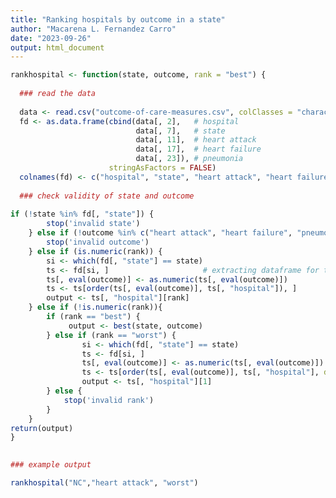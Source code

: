---
title: "Ranking hospitals by outcome in a state"
author: "Macarena L. Fernandez Carro"
date: "2023-09-26"
output: html_document
---

```{r}

rankhospital <- function(state, outcome, rank = "best") {
  
  ### read the data
  
  data <- read.csv("outcome-of-care-measures.csv", colClasses = "character")
  fd <- as.data.frame(cbind(data[, 2],   # hospital
                            data[, 7],   # state
                            data[, 11],  # heart attack
                            data[, 17],  # heart failure
                            data[, 23]), # pneumonia
                      stringAsFactors = FALSE)
  colnames(fd) <- c("hospital", "state", "heart attack", "heart failure", "pneumonia")
  
  ### check validity of state and outcome
  
if (!state %in% fd[, "state"]) {
        stop('invalid state')
    } else if (!outcome %in% c("heart attack", "heart failure", "pneumonia")){
        stop('invalid outcome')
    } else if (is.numeric(rank)) {
        si <- which(fd[, "state"] == state)
        ts <- fd[si, ]                     # extracting dataframe for the called state
        ts[, eval(outcome)] <- as.numeric(ts[, eval(outcome)])
        ts <- ts[order(ts[, eval(outcome)], ts[, "hospital"]), ]
        output <- ts[, "hospital"][rank]
    } else if (!is.numeric(rank)){
        if (rank == "best") {
             output <- best(state, outcome)
        } else if (rank == "worst") {
                si <- which(fd[, "state"] == state)
                ts <- fd[si, ]    
                ts[, eval(outcome)] <- as.numeric(ts[, eval(outcome)])
                ts <- ts[order(ts[, eval(outcome)], ts[, "hospital"], decreasing = TRUE), ]
                output <- ts[, "hospital"][1]
        } else {
            stop('invalid rank')
        }
    }
return(output)
} 
  

### example output

rankhospital("NC","heart attack", "worst")
```
